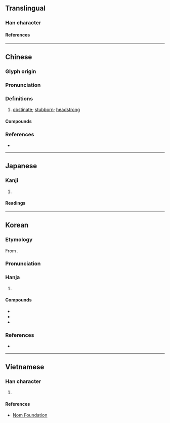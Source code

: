 {{character info}}
==Translingual==

===Han character===
{{Han char|rn=61|rad=心|as=09|sn=12|four=98047|canj=POAE|ids=⿰忄复}}

====References====
{{Han ref|kx=0394.210|dkj=10920|dj=0730.270|hdz=42329.060|uh=610E}}

----

==Chinese==
{{zh-forms}}

===Glyph origin===
{{Han etym}}

===Pronunciation===
{{zh-pron
|m=bì
|c=bik1,fuk1
|mn=pe̍k
|mc=y
|oc=y
|cat=a
}}

===Definitions===
{{zh-hanzi}}

# [[obstinate]]; [[stubborn]]; [[headstrong]]

====Compounds====
{{zh-der|剛愎|愎諫|剛愎不仁|剛愎性成|愎戾|剛愎自用|狠愎自用}}

===References===
* {{R:yue:Hanzi}}

----

==Japanese==

===Kanji===
{{ja-kanji|grade=|rs=心09}}

# {{rfdef|ja|sort=心09}}

====Readings====
{{ja-readings
|on=ひょく, ひき, ふく
|kun=もとる
}}

----

==Korean==

===Etymology===
From {{der|ko|ltc|-}} {{ltc-l|愎}}.

{{collapse|
* {{hanja-dongguk|뼉〮|ppyék}}
* {{hanja-sinjeung|퍅|phyak}}
|Historical readings
|bg=#FFFFFF}}

===Pronunciation===
{{ko-hanja-pron|퍅}}

===Hanja===
{{ko-hanja-search}}
{{ko-hanja|강퍅하다|강퍅할|퍅}}

# {{hanja form of|퍅|[[obstinate]]; [[stubborn]]; [[headstrong]]}}

====Compounds====
{{der-top3|Compounds}}
* {{ko-l|강퍅|剛愎}}
* {{ko-l|괴팍|乖愎}}
* {{ko-l|퍅성|愎性}}
{{der-bottom}}

===References===
* {{R:hanjadoc|3549}}

----

==Vietnamese==

===Han character===
{{vi-readings|rs=心09|reading=[[phục]], [[phức]]}}

# {{rfdef|vi|sort=心09}}

====References====
* [http://nomfoundation.org/common/nom_details.php?codepoint=610e Nom Foundation]
